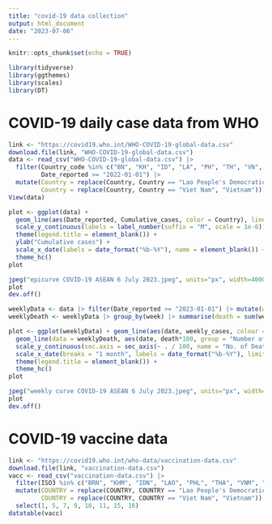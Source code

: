```yaml
---
title: "covid-19 data collection"
output: html_document
date: "2023-07-06"
---
```


```r
knitr::opts_chunk$set(echo = TRUE)
```

```r
library(tidyverse)
library(ggthemes)
library(scales)
library(DT)
```

# COVID-19 daily case data from WHO

```r
link <- "https://covid19.who.int/WHO-COVID-19-global-data.csv"
download.file(link, "WHO-COVID-19-global-data.csv")
data <- read_csv("WHO-COVID-19-global-data.csv") |> 
  filter(Country_code %in% c("BN", "KH", "ID", "LA", "PH", "TH", "VN", "MM", "SG", "MY"),
         Date_reported >= "2022-01-01") |> 
  mutate(Country = replace(Country, Country == "Lao People's Democratic Republic", "Lao PDR"),
         Country = replace(Country, Country == "Viet Nam", "Vietnam"))
View(data)
```

```r
plot <- ggplot(data) + 
  geom_line(aes(Date_reported, Cumulative_cases, color = Country), linewidth = 1.2) +
  scale_y_continuous(labels = label_number(suffix = "M", scale = 1e-6)) +
  theme(legend.title = element_blank()) +
  ylab("Cumulative cases") +
  scale_x_date(labels = date_format("%b-%Y"), name = element_blank()) +
  theme_hc()
plot
```

```r
jpeg("epicurve COVID-19 ASEAN 6 July 2023.jpeg", units="px", width=4000, height=2250, res=300)
plot
dev.off()
```

```r
weeklyData <- data |> filter(Date_reported >= "2023-01-01") |> mutate(week = epiweek(Date_reported)) |> group_by(Country, week) |> summarise(weekly_cases = sum(New_cases), weekly_death = sum(New_deaths)) |> mutate(date = ymd("2023-01-05") + weeks(week))
weeklyDeath <- weeklyData |> group_by(week) |> summarise(death = sum(weekly_death)) |> mutate(date = ymd("2023-01-05") + weeks(week))
```

```r
plot <- ggplot(weeklyData) + geom_line(aes(date, weekly_cases, colour = Country), linewidth = 1.2) +
  geom_line(data = weeklyDeath, aes(date, death*100, group = "Number of Death"), linetype = "longdash", linewidth = 1.2) +
  scale_y_continuous(sec.axis = sec_axis(~ . / 100, name = "No. of Death"), name = "Weekly Cases") +
  scale_x_date(breaks = "1 month", labels = date_format("%b-%Y"), limits = as.Date(c('2023-01-01','2023-07-06')), name = element_blank()) +
  theme(legend.title = element_blank()) +
  theme_hc()
plot
```

```r
jpeg("weekly curve COVID-19 ASEAN 6 July 2023.jpeg", units="px", width=3900, height=2250, res=300)
plot
dev.off()
```

# COVID-19 vaccine data

```r
link <- "https://covid19.who.int/who-data/vaccination-data.csv"
download.file(link, "vaccination-data.csv")
vacc <- read_csv("vaccination-data.csv") |> 
  filter(ISO3 %in% c("BRN", "KHM", "IDN", "LAO", "PHL", "THA", "VNM", "MMR", "SGP", "MYS")) |> 
  mutate(COUNTRY = replace(COUNTRY, COUNTRY == "Lao People's Democratic Republic", "Lao PDR"),
         COUNTRY = replace(COUNTRY, COUNTRY == "Viet Nam", "Vietnam")) |> 
  select(1, 5, 7, 9, 10, 11, 15, 16)
datatable(vacc)
```
